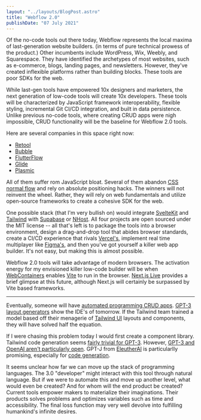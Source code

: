 ```yaml
---
layout: "../layouts/BlogPost.astro"
title: "Webflow 2.0"
publishDate: "07 July 2021"
---
```


Of the no-code tools out there today, Webflow represents the local maxima of last-generation website builders. (in terms of pure technical prowess of the product.) Other incumbents include WordPress, Wix, Weebly, and Squarespace. They have identified the archetypes of most websites, such as e-commerce, blogs, landing pages, and newsletters. However, they've created inflexible platforms rather than building blocks. These tools are poor SDKs for the web.

While last-gen tools have empowered 10x designers and marketers, the next generation of low-code tools will create 10x developers. These tools will be characterized by JavaScript framework interoperability, flexible styling, incremental Git CI/CD integration, and built in data persistence. Unlike previous no-code tools, where creating CRUD apps were nigh impossible, CRUD functionality will be the baseline for Webflow 2.0 tools.

Here are several companies in this space right now:

- [Retool](https://retool.com/)
- [Bubble](https://bubble.io/)
- [FlutterFlow](https://flutterflow.io/)
- [Glide](https://www.glideapps.com/2.0)
- [Plasmic](http://plasmic.app/)

All of them suffer rom JavaScript bloat. Several of them abandon [CSS normal flow](https://developer.mozilla.org/en-US/docs/Learn/CSS/CSS_layout/Normal_Flow) and rely on absolute positioning hacks. The winners will not reinvent the wheel. Rather, they will rely on web fundamentals and utilize open-source frameworks to create a cohesive SDK for the web.

One possible stack (that I'm very bullish on) would integrate [SvelteKit](https://kit.svelte.dev/) and [Tailwind](https://tailwindcss.com/) with [Supabase](https://supabase.io/) or [NHost](https://nhost.io/). All four projects are open sourced under the MIT license -- all that's left is to package the tools into a browser environment, design a drag-and-drop tool that abides browser standards, create a CI/CD experience that rivals [Vercel's](https://vercel.com/home), implement real time multiplayer like [Figma's](http://figma.com/), and then you've got yourself a killer web app builder. It's not easy, but making this is almost possible.

Webflow 2.0 tools will take advantage of modern browsers. The activation energy for my envisioned killer low-code builder will be when [WebContainers](https://blog.stackblitz.com/posts/introducing-webcontainers/) enables [Vite](https://vitejs.dev/) to run in the browser. [Next.js Live](https://nextjs.org/live) provides a brief glimpse at this future, although Next.js will certainly be surpassed by Vite based frameworks.

<hr />

Eventually, someone will have [automated programming CRUD apps](https://youtu.be/N2bXEUSAiTI?t=758). [GPT-3 layout generators](https://twitter.com/sharifshameem/status/1282676454690451457?lang=en) show the IDE's of tomorrow. If the Tailwind team trained a model based off their menagerie of [Tailwind UI](https://tailwindui.com/) layouts and components, they will have solved half the equation.

If I were chasing this problem today I would first create a component library. Tailwind code generation seems [fairly trivial for GPT-3](https://themesberg.com/blog/tailwind-css/gpt-3-tailwind-css-ai-code-generator). However, [GPT-3 and OpenAI aren't particularly open](https://news.ycombinator.com/item?id=23895684). GPT-J from [EleutherAI](https://6b.eleuther.ai/) is particularlly promising, especially for [code generation](https://minimaxir.com/2021/06/gpt-j-6b/).

It seems unclear how far we can move up the stack of programming languages. The 3.0 "developer" might interact with this tool through natural language. But if we were to automate this and move up another level, what would even be created? And for whom will the end product be created? Current tools empower makers to materialize their imaginations. Their products solves problems and optimizes variables such as time and accessibility. The final loss function may very well devolve into fulfilling humankind's infinite desires.
